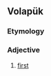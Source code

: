 {{also|bälid}}
==Volapük==

===Etymology===
{{suffix|vo|bal|id}}

===Adjective===
{{head|vo|adjective}}

# {{lb|vo|ordinal}} [[first]]